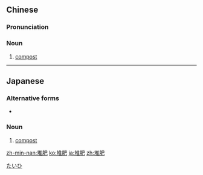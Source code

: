 ==Chinese==
{{zh-forms}}

===Pronunciation===
{{zh-pron
|m=duīféi
|c=deoi1 fei4
|mn=tui-pûi
|cat=n
}}

===Noun===
{{zh-noun}}

# [[compost]]

{{zh-cat|Agriculture}}

----

==Japanese==
{{wikipedia|lang=ja}}
{{ja-kanjitab|たい|ひ|yomi=o}}

===Alternative forms===
* {{l|ja|たい肥}}

===Noun===
{{ja-noun|たいひ}}

# [[compost]]

[[Category:ja:Agriculture|たいひ]]

[[zh-min-nan:堆肥]]
[[ko:堆肥]]
[[ja:堆肥]]
[[zh:堆肥]]